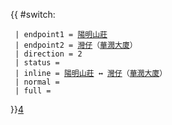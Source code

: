 {{ #switch: {{{format|}}}
  | endpoint1 = [[陽明山莊]]
  | endpoint2 = [[灣仔]]（[[華潤大廈]]）
  | direction = 2
  | status = {{HK Bus Status|P}}
  | inline = [[陽明山莊]] ↔ [[灣仔]]（[[華潤大廈]]）
  | normal =
  | full =
}}<noinclude>[[category:港島居民巴士路線模板|4‎]]</noinclude>